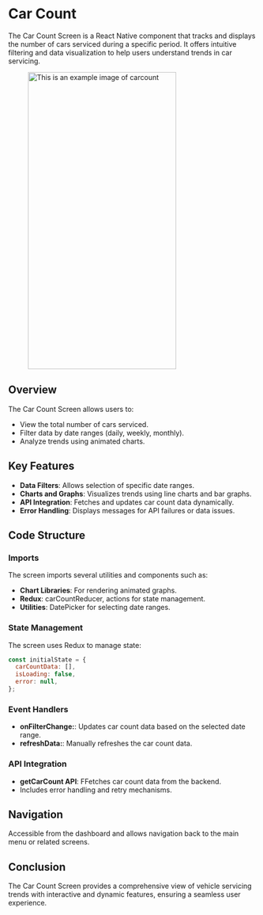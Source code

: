 
# Car Count

The Car Count Screen is a React Native component that tracks and displays the number of cars serviced during a specific period. It offers intuitive filtering and data visualization to help users understand trends in car servicing.

<figure> <img src="/img/inventory/carcount.png" alt="This is an example image  of carcount" width="300" height="600" /></figure>

## Overview

The Car Count Screen allows users to:

- View the total number of cars serviced.
- Filter data by date ranges (daily, weekly, monthly).
- Analyze trends using animated charts.

## Key Features

- **Data Filters**: Allows selection of specific date ranges.
- **Charts and Graphs**: Visualizes trends using line charts and bar graphs.
- **API Integration**: Fetches and updates car count data dynamically.
- **Error Handling**: Displays messages for API failures or data issues.

## Code Structure

### Imports

The screen imports several utilities and components such as:

- **Chart Libraries**: For rendering animated graphs.
- **Redux**: carCountReducer, actions for state management.
- **Utilities**: DatePicker for selecting date ranges.

### State Management

The screen uses Redux to manage state:

```javascript
const initialState = {
  carCountData: [],
  isLoading: false,
  error: null,
};

```
### Event Handlers

- **onFilterChange:**: Updates car count data based on the selected date range.
- **refreshData:**:  Manually refreshes the car count data.

### API Integration

- **getCarCount API**: FFetches car count data from the backend.
- Includes error handling and retry mechanisms.

## Navigation

Accessible from the dashboard and allows navigation back to the main menu or related screens.

## Conclusion

The Car Count Screen provides a comprehensive view of vehicle servicing trends with interactive and dynamic features, ensuring a seamless user experience.






